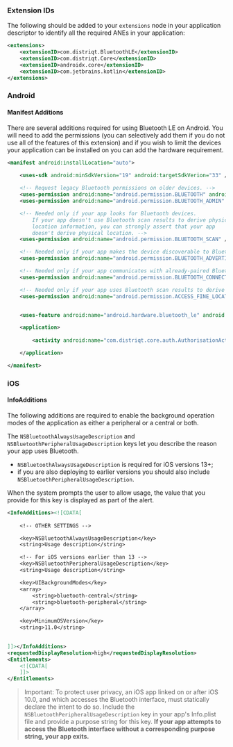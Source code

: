
### Extension IDs

The following should be added to your `extensions` node in your application descriptor to identify all the required ANEs in your application:

```xml
<extensions>
    <extensionID>com.distriqt.BluetoothLE</extensionID>
    <extensionID>com.distriqt.Core</extensionID>
    <extensionID>androidx.core</extensionID>
    <extensionID>com.jetbrains.kotlin</extensionID>
</extensions>
```



### Android

#### Manifest Additions

There are several additions required for using Bluetooth LE on Android. 
You will need to add the permissions (you can selectively add them if you do not use all of the features of this extension) 
and if you wish to limit the devices your application can be installed on you can add the hardware requirement.





```xml
<manifest android:installLocation="auto">
    
    <uses-sdk android:minSdkVersion="19" android:targetSdkVerion="33" />

    <!-- Request legacy Bluetooth permissions on older devices. -->
    <uses-permission android:name="android.permission.BLUETOOTH" android:maxSdkVersion="30" />
    <uses-permission android:name="android.permission.BLUETOOTH_ADMIN" android:maxSdkVersion="30" />

    <!-- Needed only if your app looks for Bluetooth devices.
        If your app doesn't use Bluetooth scan results to derive physical
        location information, you can strongly assert that your app
        doesn't derive physical location. -->
    <uses-permission android:name="android.permission.BLUETOOTH_SCAN" />

    <!-- Needed only if your app makes the device discoverable to Bluetooth devices. -->
    <uses-permission android:name="android.permission.BLUETOOTH_ADVERTISE" />

    <!-- Needed only if your app communicates with already-paired Bluetooth devices. -->
    <uses-permission android:name="android.permission.BLUETOOTH_CONNECT" />

    <!-- Needed only if your app uses Bluetooth scan results to derive physical location. -->
    <uses-permission android:name="android.permission.ACCESS_FINE_LOCATION" />


    <uses-feature android:name="android.hardware.bluetooth_le" android:required="true"/>

    <application>
    
        <activity android:name="com.distriqt.core.auth.AuthorisationActivity" android:theme="@android:style/Theme.Translucent.NoTitleBar" android:exported="false" />

    </application>

</manifest>
```


### iOS

#### InfoAdditions

The following additions are required to enable the background operation modes of the application 
as either a peripheral or a central or both.

The `NSBluetoothAlwaysUsageDescription` and `NSBluetoothPeripheralUsageDescription` keys let you describe the reason your app uses Bluetooth. 
- `NSBluetoothAlwaysUsageDescription` is required for iOS versions 13+;
- if you are also deploying to earlier versions you should also include `NSBluetoothPeripheralUsageDescription`.

When the system prompts the user to allow usage, the value that you provide for this key is displayed as part of the alert.

```xml
<InfoAdditions><![CDATA[
    
    <!-- OTHER SETTINGS --> 

    <key>NSBluetoothAlwaysUsageDescription</key>
    <string>Usage description</string>

    <!-- For iOS versions earlier than 13 -->
    <key>NSBluetoothPeripheralUsageDescription</key>
    <string>Usage description</string>

    <key>UIBackgroundModes</key>
    <array>
        <string>bluetooth-central</string>
        <string>bluetooth-peripheral</string>
    </array>

    <key>MinimumOSVersion</key>
    <string>11.0</string>
    

]]></InfoAdditions>
<requestedDisplayResolution>high</requestedDisplayResolution>
<Entitlements>
    <![CDATA[
    ]]>
</Entitlements>
```


>
> Important: To protect user privacy, an iOS app linked on or after iOS 10.0, and which accesses 
> the Bluetooth interface, must statically declare the intent to do so. 
> Include the `NSBluetoothPeripheralUsageDescription` key in your app's Info.plist file and provide 
> a purpose string for this key. 
> **If your app attempts to access the Bluetooth interface without a corresponding purpose string, your app exits.**
>
